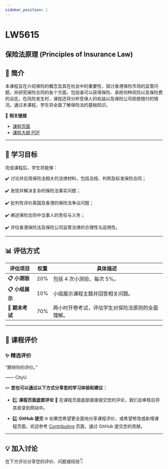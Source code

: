 ```yaml
---
sidebar_position: 1
---
```


# LW5615
## 保险法原理 (Principles of Insurance Law)

## **📘 简介**
本课程旨在介绍保险的概念及其在社会中的重要性，探讨香港保险市场的监管问题，并研究保险合同的各个方面，包括谁可以获得保险、承担何种风险以及保险费的设定。在风险发生时，课程还将分析受保人的权益以及保险公司拒绝赔付的情况。通过本课程，学生将全面了解保险法的基础知识。

🔗 **相关链接**
- [课程页面](https://www.cityu.edu.hk/catalogue/pg/202425/course/LW5615.htm)
- [课程大纲 PDF](https://www.cityu.edu.hk/catalogue/pg/202425/course/LW5615.pdf)

---

## **🎯 学习目标**

完成课程后，学生将能够：

✔️ 讨论并应用保险法相关的法律材料，包括法规、判例及标准保险合同；

✔️ 发现并解决复杂的保险法事实问题；

✔️ 批判性评价英国及香港的保险法争议问题；

✔️ 阐述保险合同中当事人的责任与义务；

✔️ 评估香港保险法及保险公司监管法律的合理性与适用性。

---

## **📊 评估方式**

| **评估项目**         | **权重** | **具体描述**                                                                                       |
|---------------------|---------|---------------------------------------------------------------------------------------------------|
| **📋 小测验**         | 20%     | 包括 4 次小测验，每次 5%。                                                                            |
| **📋 小组展示**       | 10%     | 小组展示课程主题并回答相关问题。                                                                     |
| **📂 期末考试**       | 70%     | 两小时开卷考试，评估学生对保险法原则的全面理解。                                                       |

---

## **💬 课程评价**

### ✨ **精选评价**
<div className={commentStyles.commentBox}>
    <p className={commentStyles.commentText}>
        “期待你的评价。”
    </p>
    <p className={commentStyles.commentAuthor}>—— CityU</p>
</div>

✏️ **您也可以通过以下方式分享您的学习体验和建议：**

- 1️⃣ **课程页面底部评论**
💬 在课程页面底部直接提交您的评论，我们会审核后将其收录到网站中。

- 2️⃣ **GitHub 提交**
🌐 如果您希望更全面地分享课程评价，或希望修改或新增课程页面，欢迎参考 [Contributing](/contributing) 页面，通过 GitHub 提交您的贡献。

---

## **💡 加入讨论**

在下方评论分享您的评价、问题或经验👇
<Utterances />
